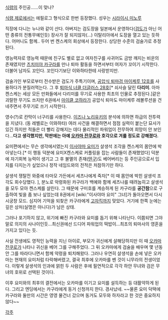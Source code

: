 [[식령]]의 주인공……이 맞나?

[[식령 제로]]에서는 에필로그 형식으로 한번 등장했다. 성우는 [[시라이시 미노루]]

직장에 다니는 누나와 같이 산다. 아버지는 검도장을 일본에서 운영하다([[검도]]가 아닌 어떤 종류의 전통무예인듯) 장사가 잘 되지않자(...) 이탈리아에서 도장을 열고 있는 듯하다. 어머니도 함께.. 두어 번 켄스케의 회상에서 등장한다. 상당한 수준의 검술가로 추정된다.

영능력자로 영능력 때문에 친구도 별로 없고 여자친구를 사귀어도 금방 깨지는 비운의 존재였지만 [[츠치미야 카구라]]를 만나 퇴마 활동을 하면서부터 여자가 꼬이기 시작한다. 더불어 남자도 꼬인다. 꼬인다기보단 이와하타한테 사랑받지만. 

검술가인 부모로부터 전수받은 검도가 주특기이며, [[공압식 퇴마검 마이케루 12호]]를 사용하다가 분질러먹는다. 그 후 [[퇴마식 너클 더글러스 28호]][* 쇠사슬 달린 '''다리미'''. 아마 켄스케는 세상 모든 만화들에서 다리미를 무기로 사용한 최초의 인물로 추정된다.]같은 괴랄한 무기도 쓰지만 6권에서 [[마이클 코하라]]가 공압식 퇴마도 마이케루 레볼루션을 건네주면서 주무기로 쓰기 시작한다.

영수(?)로 칸막이 너구리를 사용한다. [[이즈나 노리유키]]의 분석에 의하면 하급의 전투력을 지녔다. (동 레벨로는 이와하타)
여러 사건을 해결하면서 점점 실력이 붙는단 묘사가 있긴 하지만 적들은 더 빨리 강해지는 데다 물리적인 파워업이 전무하여 희망이 안 보인다...'''다고 생각했지만, 막판에는 아예 [[오카마 잔쿠로]]와 호각으로 겨룰 정도로 강해졌다.'''

요미편에서는 무슨 생각에서였는지 [[이사야마 요미]]가 살생석 조각을 켄스케의 몸안에 박아넣는다.[* 이 행동 덕분에 요미X켄스케로 커플링을 잡는 사람들이 존재했었다] 덕분에 자기회복 능력이 생기고 그 후 불멸의 존재([[텐구]])도 베어버리는 등 주인공으로서 입지를 다지는가 싶었으나 정작 네임드와의 전적은 처참하기만 하다.

살생석 쟁탈전 와중에 타마모 가든에서 세츠나에게 죽자[* 이 때 몸안에 박힌 살생석 조각도 회수당했다. ], 분노로 악령화된 카구라가 백예와 함께 세츠나를 때려눕히고 살생석을 모두 모아 켄스케를 살린다. 그 때문에 구미호를 계승하게 된 카구라를 '''공간참'''으로 구출하여 빛을 좀 보나 싶었는데 8권에서 [wiki:"이사야마 요미" 그녀]가 돌아오면서 다시 시궁창 모드. 심지어 기억을 되찾은 카구라에게 [[고자킥]]까지 맞았다. 거기에 한쪽 눈에는 깊은 상처(실명은 아니다)가 남은 상태. 

그러나 포기하지 않고, 위기에 빠진 카구라와 요미를 돕기 위해 나타난다. 이쯤되면 그야말로 의지의 사나이인듯...최신권에선 드디어 파워업의 떡밥이...최초의 퇴마사의 영혼을 가지고 있다는 듯.

사실 전생에도 영적인 능력을 지닌 아이로, 부모가 귀신에게 살해당하지만 이 때 [[오카마 잔쿠로]]가 나타나 귀신을 베어 그를 구해주었다. 그 뒤 오카마에게 검술을 배우며 몇 년동안 그를 따라다니면서 함께 악령을 퇴치해왔다.
그러나 우연히 살생석을 손에 넣은 오카마는 현재의 요미처럼 타락해버렸고, 결국 최후에 오카마를 벤 것이 니무라의 전생이었다. 이렇게 살생석의 인과에 얽힌 두 사람은 후에 필연적으로 각각 하얀 무녀와 검은 무녀의 호위로 선택된 것이다.

이후 요미와의 최후의 결전에서는 오카마를 이기고 요미를 설득하는 등 대활약하게 된다. 그리고 엔딩에서는 카구라에게 동거 신청까지 한다. 경사났네. ~~물론 요미 덕택에 카구라와 둘만의 시간은 영영 물건너 갔으며 동거도 모두와 하자라고 한 것은 중요하지 않다~~

[[각주]]
